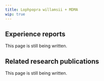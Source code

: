 ---
title: Lophpopra willamsii + MDMA
wip: true
---

## Experience reports

This page is still being written.

## Related research publications

This page is still being written.

